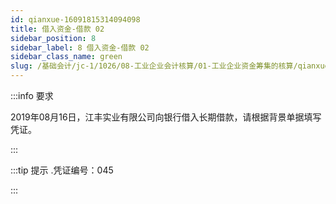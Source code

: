 ---
id: qianxue-16091815314094098
title: 借入资金-借款 02
sidebar_position: 8
sidebar_label: 8 借入资金-借款 02
sidebar_class_name: green
slug: /基础会计/jc-1/1026/08-工业企业会计核算/01-工业企业资金筹集的核算/qianxue-1609181234520847931/qianxue-16091815314094098/借入资金-借款 02
---

:::info 要求

2019年08月16日，江丰实业有限公司向银行借入长期借款，请根据背景单据填写凭证。

:::

:::tip 提示
  .凭证编号：045 
:::
